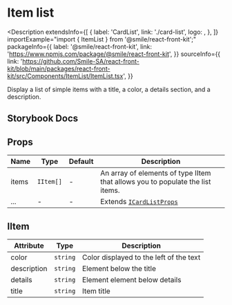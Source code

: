 
# Item list

<Description
  extendsInfo={[
    {
      label: 'CardList',
      link: './card-list',
      logo: <GitHubLogo />,
    },
  ]}
  importExample="import { ItemList } from '@smile/react-front-kit';"
  packageInfo={{
    label: '@smile/react-front-kit',
    link: 'https://www.npmjs.com/package/@smile/react-front-kit',
  }}
  sourceInfo={{
    link: 'https://github.com/Smile-SA/react-front-kit/blob/main/packages/react-front-kit/src/Components/ItemList/ItemList.tsx',
  }}
>
  Display a list of simple items with a title, a color, a details section, and a
  description.
</Description>

## Storybook Docs

<StorybookEmbed storyId="3-custom-components-ItemList--docs" height="820" />

## Props

| Name              | Type      | Default | Description                                                                    |
| ----------------- | --------- | ------- | ------------------------------------------------------------------------------ |
| items <Required/> | `IItem[]` | -       | An array of elements of type IItem that allows you to populate the list items. |
| ...               | -         | -       | Extends [`ICardListProps`](./card-list#props)                                  |

## IItem

| Attribute         | Type     | Description                             |
| ----------------- | -------- | --------------------------------------- |
| color             | `string` | Color displayed to the left of the text |
| description       | `string` | Element below the title                 |
| details           | `string` | Element element below details           |
| title <required/> | `string` | Item title                              |
